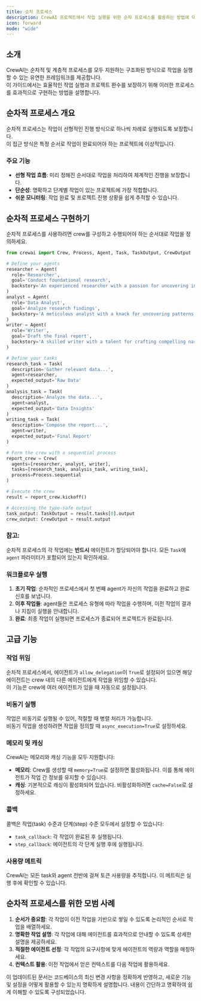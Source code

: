 ```yaml
---
title: 순차 프로세스
description: CrewAI 프로젝트에서 작업 실행을 위한 순차 프로세스를 활용하는 방법에 대한 종합 가이드입니다.
icon: forward
mode: "wide"
---
```


## 소개

CrewAI는 순차적 및 계층적 프로세스를 모두 지원하는 구조화된 방식으로 작업을 실행할 수 있는 유연한 프레임워크를 제공합니다.  
이 가이드에서는 효율적인 작업 실행과 프로젝트 완수를 보장하기 위해 이러한 프로세스를 효과적으로 구현하는 방법을 설명합니다.

## 순차적 프로세스 개요

순차적 프로세스는 작업이 선형적인 진행 방식으로 하나씩 차례로 실행되도록 보장합니다.  
이 접근 방식은 특정 순서로 작업이 완료되어야 하는 프로젝트에 이상적입니다.

### 주요 기능

- **선형 작업 흐름**: 미리 정해진 순서대로 작업을 처리하여 체계적인 진행을 보장합니다.
- **단순성**: 명확하고 단계별 작업이 있는 프로젝트에 가장 적합합니다.
- **쉬운 모니터링**: 작업 완료 및 프로젝트 진행 상황을 쉽게 추적할 수 있습니다.

## 순차적 프로세스 구현하기

순차적 프로세스를 사용하려면 crew를 구성하고 수행되어야 하는 순서대로 작업을 정의하세요.

```python Code
from crewai import Crew, Process, Agent, Task, TaskOutput, CrewOutput

# Define your agents
researcher = Agent(
  role='Researcher',
  goal='Conduct foundational research',
  backstory='An experienced researcher with a passion for uncovering insights'
)
analyst = Agent(
  role='Data Analyst',
  goal='Analyze research findings',
  backstory='A meticulous analyst with a knack for uncovering patterns'
)
writer = Agent(
  role='Writer',
  goal='Draft the final report',
  backstory='A skilled writer with a talent for crafting compelling narratives'
)

# Define your tasks
research_task = Task(
  description='Gather relevant data...', 
  agent=researcher, 
  expected_output='Raw Data'
)
analysis_task = Task(
  description='Analyze the data...', 
  agent=analyst, 
  expected_output='Data Insights'
)
writing_task = Task(
  description='Compose the report...', 
  agent=writer, 
  expected_output='Final Report'
)

# Form the crew with a sequential process
report_crew = Crew(
  agents=[researcher, analyst, writer],
  tasks=[research_task, analysis_task, writing_task],
  process=Process.sequential
)

# Execute the crew
result = report_crew.kickoff()

# Accessing the type-safe output
task_output: TaskOutput = result.tasks[0].output
crew_output: CrewOutput = result.output
```

### 참고:

순차적 프로세스의 각 작업에는 **반드시** 에이전트가 할당되어야 합니다. 모든 `Task`에 `agent` 파라미터가 포함되어 있는지 확인하세요.

### 워크플로우 실행

1. **초기 작업**: 순차적인 프로세스에서 첫 번째 agent가 자신의 작업을 완료하고 완료 신호를 보냅니다.
2. **이후 작업들**: agent들은 프로세스 유형에 따라 작업을 수행하며, 이전 작업의 결과나 지침이 실행을 안내합니다.
3. **완료**: 최종 작업이 실행되면 프로세스가 종료되어 프로젝트가 완료됩니다.

## 고급 기능

### 작업 위임

순차적 프로세스에서, 에이전트가 `allow_delegation`이 `True`로 설정되어 있으면 해당 에이전트는 crew 내의 다른 에이전트에게 작업을 위임할 수 있습니다.  
이 기능은 crew에 여러 에이전트가 있을 때 자동으로 설정됩니다.

### 비동기 실행

작업은 비동기로 실행될 수 있어, 적절할 때 병렬 처리가 가능합니다.  
비동기 작업을 생성하려면 작업을 정의할 때 `async_execution=True`로 설정하세요.

### 메모리 및 캐싱

CrewAI는 메모리와 캐싱 기능을 모두 지원합니다:

- **메모리**: Crew를 생성할 때 `memory=True`로 설정하면 활성화됩니다. 이를 통해 에이전트가 작업 간 정보를 유지할 수 있습니다.
- **캐싱**: 기본적으로 캐싱이 활성화되어 있습니다. 비활성화하려면 `cache=False`로 설정하세요.

### 콜백

콜백은 작업(task) 수준과 단계(step) 수준 모두에서 설정할 수 있습니다:

- `task_callback`: 각 작업이 완료된 후 실행됩니다.
- `step_callback`: 에이전트의 각 단계 실행 후에 실행됩니다.

### 사용량 메트릭

CrewAI는 모든 task와 agent 전반에 걸쳐 토큰 사용량을 추적합니다. 이 메트릭은 실행 후에 확인할 수 있습니다.

## 순차적 프로세스를 위한 모범 사례

1. **순서가 중요함**: 각 작업이 이전 작업을 기반으로 쌓일 수 있도록 논리적인 순서로 작업을 배열하세요.
2. **명확한 작업 설명**: 각 작업에 대해 에이전트를 효과적으로 안내할 수 있도록 상세한 설명을 제공하세요.
3. **적절한 에이전트 선정**: 각 작업의 요구사항에 맞게 에이전트의 역량과 역할을 매칭하세요.
4. **컨텍스트 활용**: 이전 작업에서 얻은 컨텍스트를 다음 작업에 활용하세요.

이 업데이트된 문서는 코드베이스의 최신 변경 사항을 정확하게 반영하고, 새로운 기능 및 설정을 어떻게 활용할 수 있는지 명확하게 설명합니다.
내용이 간단하고 명확하여 쉽게 이해할 수 있도록 구성되었습니다.